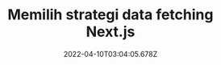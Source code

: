 ---
slug: 'memilih-strategi-data-fecthing-nextjs'
title: 'Memilih strategi data fetching Next.js'
date: '2022-04-10T03:04:05.678Z'
excerpt: 'strategi-data-fecthing-nextjs'
image: ''
---